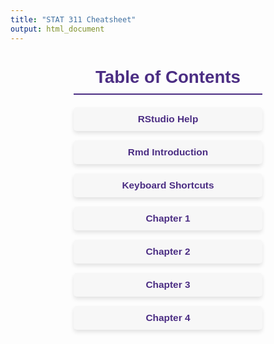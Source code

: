 ```yaml
---
title: "STAT 311 Cheatsheet"
output: html_document
---
```


<style>
    /* Center the entire Table of Contents */
    #toc {
        width: 60%;
        margin: 0 auto;
        font-family: Arial, sans-serif;
        font-size: 1.1em;
        color: #333;
    }

    /* Header Styling */
    #toc h2 {
        text-align: center;
        color: #4B2D83;
        font-size: 1.8em;
        margin-bottom: 20px;
        border-bottom: 2px solid #4B2D83;
        padding-bottom: 10px;
    }

    /* List Item Styling */
    #toc ul {
        list-style: none;
        padding: 0;
    }

    #toc li {
        margin: 15px 0;
        padding: 10px;
        background-color: #f7f7f7;
        border-radius: 5px;
        text-align: center;
        box-shadow: 0 4px 6px rgba(0, 0, 0, 0.1);
    }

    #toc a {
        text-decoration: none;
        color: #4B2D83;
        font-weight: bold;
        transition: color 0.3s;
    }

    #toc a:hover {
        color: #FF8C00;
    }
</style>
<div id="toc">
  <h2>Table of Contents</h2>
  <ul>
    <li>
      <a href="Chapters/RStudioHelp.html">RStudio Help</a>
    </li>
    <li>
      <a href="Chapters/RmdIntroduction.html">Rmd Introduction</a>
    </li>
    <li>
      <a href="Chapters/RmdShortcuts.html">Keyboard Shortcuts</a>
    </li>
    <li>
      <a href="Chapters/Chapter1.html">Chapter 1</a>
    </li>
    <li>
      <a href="Chapters/Chapter2.html">Chapter 2</a>
    </li>
    <li>
      <a href="Chapters/Chapter3.html">Chapter 3</a>
    </li>
    <li>
      <a href="Chapters/Chapter4.html">Chapter 4</a>
    </li>

  </ul>
</div>

